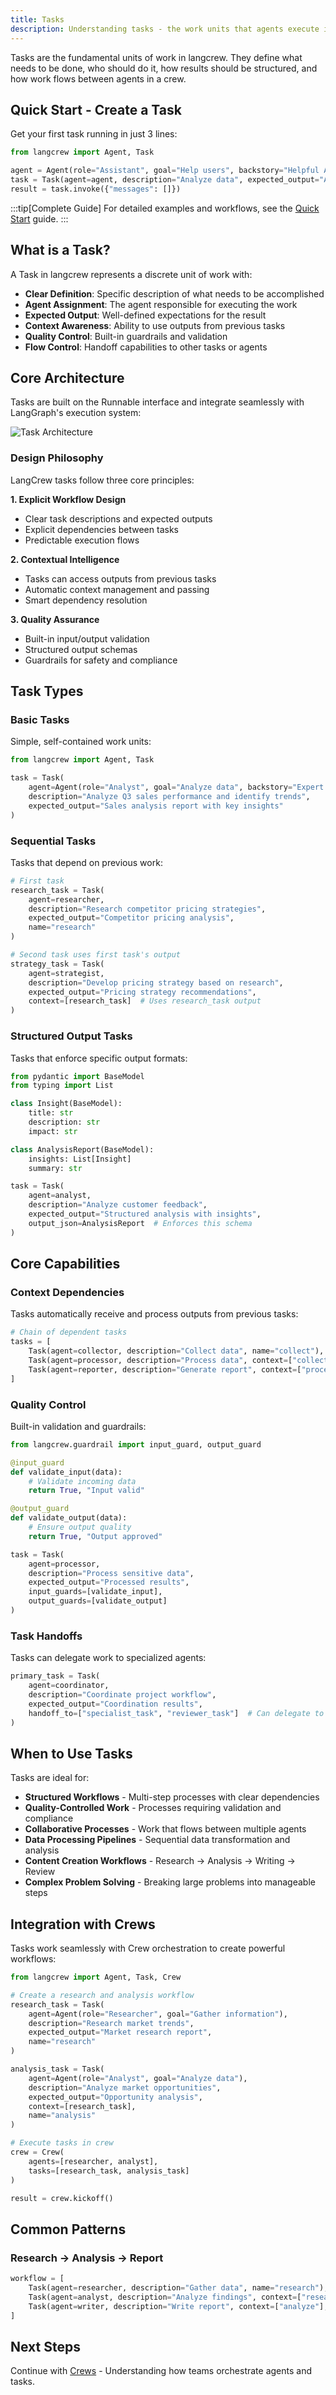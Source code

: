 ```yaml
---
title: Tasks
description: Understanding tasks - the work units that agents execute in langcrew
---
```


Tasks are the fundamental units of work in langcrew. They define what needs to be done, who should do it, how results should be structured, and how work flows between agents in a crew.

## Quick Start - Create a Task

Get your first task running in just 3 lines:

```python
from langcrew import Agent, Task

agent = Agent(role="Assistant", goal="Help users", backstory="Helpful AI")
task = Task(agent=agent, description="Analyze data", expected_output="Analysis report")
result = task.invoke({"messages": []})
```

:::tip[Complete Guide]
For detailed examples and workflows, see the [Quick Start](/guides/quickstart) guide.
:::

## What is a Task?

A Task in langcrew represents a discrete unit of work with:

- **Clear Definition**: Specific description of what needs to be accomplished
- **Agent Assignment**: The agent responsible for executing the work
- **Expected Output**: Well-defined expectations for the result
- **Context Awareness**: Ability to use outputs from previous tasks
- **Quality Control**: Built-in guardrails and validation
- **Flow Control**: Handoff capabilities to other tasks or agents

## Core Architecture

Tasks are built on the Runnable interface and integrate seamlessly with LangGraph's execution system:

![Task Architecture](/images/task-architecture.svg)

### Design Philosophy

LangCrew tasks follow three core principles:

**1. Explicit Workflow Design**
- Clear task descriptions and expected outputs
- Explicit dependencies between tasks
- Predictable execution flows

**2. Contextual Intelligence**
- Tasks can access outputs from previous tasks
- Automatic context management and passing
- Smart dependency resolution

**3. Quality Assurance**
- Built-in input/output validation
- Structured output schemas
- Guardrails for safety and compliance

## Task Types

### Basic Tasks

Simple, self-contained work units:

```python
from langcrew import Agent, Task

task = Task(
    agent=Agent(role="Analyst", goal="Analyze data", backstory="Expert analyst"),
    description="Analyze Q3 sales performance and identify trends",
    expected_output="Sales analysis report with key insights"
)
```

### Sequential Tasks

Tasks that depend on previous work:

```python
# First task
research_task = Task(
    agent=researcher,
    description="Research competitor pricing strategies",
    expected_output="Competitor pricing analysis",
    name="research"
)

# Second task uses first task's output
strategy_task = Task(
    agent=strategist,
    description="Develop pricing strategy based on research",
    expected_output="Pricing strategy recommendations",
    context=[research_task]  # Uses research_task output
)
```

### Structured Output Tasks

Tasks that enforce specific output formats:

```python
from pydantic import BaseModel
from typing import List

class Insight(BaseModel):
    title: str
    description: str
    impact: str

class AnalysisReport(BaseModel):
    insights: List[Insight]
    summary: str

task = Task(
    agent=analyst,
    description="Analyze customer feedback",
    expected_output="Structured analysis with insights",
    output_json=AnalysisReport  # Enforces this schema
)
```

## Core Capabilities

### Context Dependencies

Tasks automatically receive and process outputs from previous tasks:

```python
# Chain of dependent tasks
tasks = [
    Task(agent=collector, description="Collect data", name="collect"),
    Task(agent=processor, description="Process data", context=["collect"], name="process"),
    Task(agent=reporter, description="Generate report", context=["process"], name="report")
]
```

### Quality Control

Built-in validation and guardrails:

```python
from langcrew.guardrail import input_guard, output_guard

@input_guard
def validate_input(data):
    # Validate incoming data
    return True, "Input valid"

@output_guard  
def validate_output(data):
    # Ensure output quality
    return True, "Output approved"

task = Task(
    agent=processor,
    description="Process sensitive data",
    expected_output="Processed results",
    input_guards=[validate_input],
    output_guards=[validate_output]
)
```

### Task Handoffs

Tasks can delegate work to specialized agents:

```python
primary_task = Task(
    agent=coordinator,
    description="Coordinate project workflow",
    expected_output="Coordination results",
    handoff_to=["specialist_task", "reviewer_task"]  # Can delegate to these
)
```

## When to Use Tasks

Tasks are ideal for:

- **Structured Workflows** - Multi-step processes with clear dependencies
- **Quality-Controlled Work** - Processes requiring validation and compliance
- **Collaborative Processes** - Work that flows between multiple agents
- **Data Processing Pipelines** - Sequential data transformation and analysis
- **Content Creation Workflows** - Research → Analysis → Writing → Review
- **Complex Problem Solving** - Breaking large problems into manageable steps

## Integration with Crews

Tasks work seamlessly with Crew orchestration to create powerful workflows:

```python
from langcrew import Agent, Task, Crew

# Create a research and analysis workflow
research_task = Task(
    agent=Agent(role="Researcher", goal="Gather information"),
    description="Research market trends",
    expected_output="Market research report",
    name="research"
)

analysis_task = Task(
    agent=Agent(role="Analyst", goal="Analyze data"),
    description="Analyze market opportunities",
    expected_output="Opportunity analysis",
    context=[research_task],
    name="analysis"
)

# Execute tasks in crew
crew = Crew(
    agents=[researcher, analyst],
    tasks=[research_task, analysis_task]
)

result = crew.kickoff()
```

## Common Patterns

### Research → Analysis → Report
```python
workflow = [
    Task(agent=researcher, description="Gather data", name="research"),
    Task(agent=analyst, description="Analyze findings", context=["research"], name="analyze"),
    Task(agent=writer, description="Write report", context=["analyze"], name="report")
]
```

## Next Steps

Continue with [Crews](/concepts/crews) - Understanding how teams orchestrate agents and tasks.